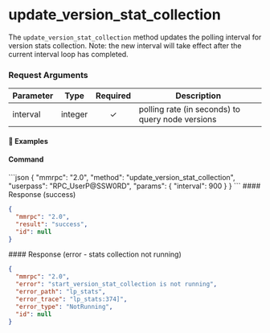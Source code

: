 
# update\_version\_stat\_collection

The `update_version_stat_collection` method updates the polling interval for version stats collection. Note: the new interval will take effect after the current interval loop has completed.

### Request Arguments

| Parameter | Type    | Required | Description                                      |
| --------- | ------- | :------: | ------------------------------------------------ |
| interval  | integer |     ✓    | polling rate (in seconds) to query node versions |

#### 📌 Examples

#### Command

<CodeGroup title="" tag="POST" label="update_version_stat_collection" mm2MethodDecorate="true">
  ```json
  {
    "mmrpc": "2.0",
    "method": "update_version_stat_collection",
    "userpass": "RPC_UserP@SSW0RD",
    "params": {
      "interval": 900
    }
  }
  ```
</CodeGroup>

<CollapsibleSection expandedText="Hide Response" collapsedText="Show Response">
  #### Response (success)

  ```json
  {
    "mmrpc": "2.0",
    "result": "success",
    "id": null
  }
  ```
</CollapsibleSection>

<CollapsibleSection expandedText="Hide Response" collapsedText="Show Response">
  #### Response (error - stats collection not running)

  ```json
  {
    "mmrpc": "2.0",
    "error": "start_version_stat_collection is not running",
    "error_path": "lp_stats",
    "error_trace": "lp_stats:374]",
    "error_type": "NotRunning",
    "id": null
  }
  ```
</CollapsibleSection>
